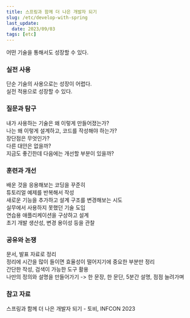 ```yaml
---
title: 스프링과 함께 더 나은 개발자 되기
slug: /etc/develop-with-spring
last_update:
  date: 2023/09/03
tags: [etc]
---
```


어떤 기술을 통해서도 성장할 수 있다.  

### 실전 사용

단순 기술의 사용으로는 성장이 어렵다.  
실전 적용으로 성장할 수 있다.  

### 질문과 탐구

내가 사용하는 기술은 왜 이렇게 만들어졌는가?  
나는 왜 이렇게 설계하고, 코드를 작성해야 하는가?  
장단점은 무엇인가?  
다른 대안은 없을까?  
지금도 좋긴한데 다음에는 개선할 부분이 있을까?  

### 훈련과 개선

배운 것을 응용해보는 코딩을 꾸준히  
튜토리얼 예제를 반복해서 작성  
새로운 기능을 추가하고 설계 구조를 변경해보는 시도  
실무에서 사용하지 못했던 기술 도입  
연습용 애플리케이션을 구상하고 설계  
초기 개발 생산성, 변경 용이성 등을 관찰  

### 공유와 논쟁

문서, 발표 자료로 정리  
정리에 시간을 많이 들이면 효율성이 떨어지기에 중요한 부분만 정리  
간단한 작성, 검색이 가능한 도구 활용  
나만의 정의와 설명을 만들어가기 -> 한 문장, 한 문단, 5분간 설명, 점점 늘려가며

### 참고 자료

스프링과 함께 더 나은 개발자 되기 - 토비, INFCON 2023